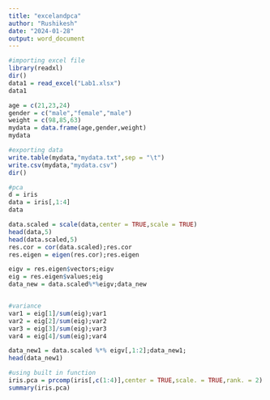 ---
title: "excelandpca"
author: "Rushikesh"
date: "2024-01-28"
output: word_document
---

```{r echo = TRUE}
#importing excel file
library(readxl)
dir()
data1 = read_excel("Lab1.xlsx")
data1

age = c(21,23,24)
gender = c("male","female","male")
weight = c(98,85,63)
mydata = data.frame(age,gender,weight)
mydata

#exporting data
write.table(mydata,"mydata.txt",sep = "\t")
write.csv(mydata,"mydata.csv")
dir()

#pca
d = iris
data = iris[,1:4]
data

data.scaled = scale(data,center = TRUE,scale = TRUE)
head(data,5)
head(data.scaled,5)
res.cor = cor(data.scaled);res.cor
res.eigen = eigen(res.cor);res.eigen

eigv = res.eigen$vectors;eigv
eig = res.eigen$values;eig
data_new = data.scaled%*%eigv;data_new


#variance
var1 = eig[1]/sum(eig);var1 
var2 = eig[2]/sum(eig);var2 
var3 = eig[3]/sum(eig);var3 
var4 = eig[4]/sum(eig);var4 

data_new1 = data.scaled %*% eigv[,1:2];data_new1;
head(data_new1)

#using built in function
iris.pca = prcomp(iris[,c(1:4)],center = TRUE,scale. = TRUE,rank. = 2)
summary(iris.pca)

```

